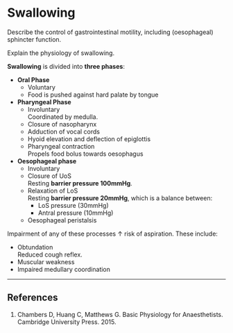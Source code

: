 # Swallowing

:::CICM
Describe the control of gastrointestinal motility, including (oesophageal) sphincter function.
:::

:::ANZCA
Explain the physiology of swallowing.
:::

**Swallowing** is divided into **three phases**:

* **Oral Phase**\
    * Voluntary
    * Food is pushed against hard palate by tongue
* **Pharyngeal Phase**\
    * Involuntary\
    Coordinated by medulla.
    * Closure of nasopharynx
    * Adduction of vocal cords
    * Hyoid elevation and deflection of epiglottis
    * Pharyngeal contraction\
    Propels food bolus towards oesophagus
* **Oesophageal phase**\
    * Involuntary
    * Closure of UoS\
    Resting **barrier pressure 100mmHg**.
    * Relaxation of LoS\
    Resting **barrier pressure 20mmHg**, which is a balance between:
        * LoS pressure (30mmHg)
        * Antral pressure (10mmHg)
    * Oesophageal peristalsis


:::column-margin
Impairment of any of these processes ↑ risk of aspiration. These include:

* Obtundation\
Reduced cough reflex.
* Muscular weakness
* Impaired medullary coordination
:::

---

## References

1. Chambers D, Huang C, Matthews G. Basic Physiology for Anaesthetists. Cambridge University Press. 2015.